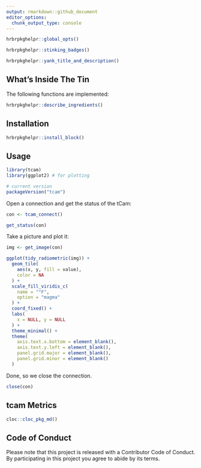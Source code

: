 ```yaml
---
output: rmarkdown::github_document
editor_options: 
  chunk_output_type: console
---
```

```r
hrbrpkghelpr::global_opts()
```

```r
hrbrpkghelpr::stinking_badges()
```

```r
hrbrpkghelpr::yank_title_and_description()
```

## What's Inside The Tin

The following functions are implemented:

```r
hrbrpkghelpr::describe_ingredients()
```

## Installation

```r
hrbrpkghelpr::install_block()
```

## Usage

```r
library(tcam)
library(ggplot2) # for plotting

# current version
packageVersion("tcam")

```

Open a connection and get the status of the tCam:

```r
con <- tcam_connect()

get_status(con)
```

Take a picture and plot it:

```r
img <- get_image(con)

ggplot(tidy_radiometric(img)) +
  geom_tile(
    aes(x, y, fill = value),
    color = NA
  ) +
  scale_fill_viridis_c(
    name = "°F",
    option = "magma"
  ) +
  coord_fixed() +
  labs(
    x = NULL, y = NULL
  ) +
  theme_minimal() +
  theme(
    axis.text.x.bottom = element_blank(),
    axis.text.y.left = element_blank(),
    panel.grid.major = element_blank(),
    panel.grid.minor = element_blank()
  )
```

Done, so we close the connection.

```r
close(con)
```

## tcam Metrics

```r
cloc::cloc_pkg_md()
```

## Code of Conduct

Please note that this project is released with a Contributor Code of Conduct. 
By participating in this project you agree to abide by its terms.
